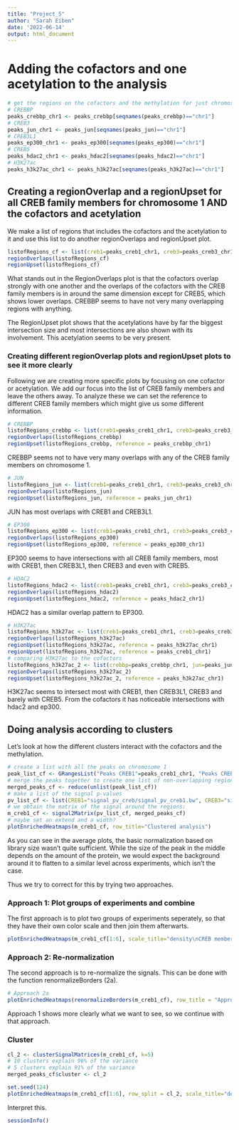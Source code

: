 ---
title: "Project_5"
author: "Sarah Eiben"
date: '2022-06-14'
output: html_document
---

# Adding the cofactors and one acetylation to the analysis

```{r}
# get the regions on the cofactors and the methylation for just chromosome 1
# CREBBP
peaks_crebbp_chr1 <- peaks_crebbp[seqnames(peaks_crebbp)=="chr1"]
# CREB3
peaks_jun_chr1 <- peaks_jun[seqnames(peaks_jun)=="chr1"]
# CREB3L1
peaks_ep300_chr1 <- peaks_ep300[seqnames(peaks_ep300)=="chr1"]
# CREB5
peaks_hdac2_chr1 <- peaks_hdac2[seqnames(peaks_hdac2)=="chr1"]
# H3K27ac
peaks_h3k27ac_chr1 <- peaks_h3k27ac[seqnames(peaks_h3k27ac)=="chr1"]
```

## Creating a regionOverlap and a regionUpset for all CREB family members for chromosome 1 AND the cofactors and acetylation

We make a list of regions that includes the cofactors and the acetylation to it and use this list to do another regionOverlaps and regionUpset plot.

```{r}

listofRegions_cf <- list(creb1=peaks_creb1_chr1, creb3=peaks_creb3_chr1, creb3l1=peaks_creb3l1_chr1, creb5=peaks_creb5_chr1, crebbp=peaks_crebbp, jun=peaks_jun, ep300=peaks_ep300, hdac2=peaks_hdac2, h3k27ac=peaks_h3k27ac)
regionOverlaps(listofRegions_cf)
regionUpset(listofRegions_cf)
```
What stands out in the RegionOverlaps plot is that the cofactors overlap strongly with one another and the overlaps of the cofactors with the CREB family members is in around the same dimension except for CREB5, which shows lower overlaps.
CREBBP seems to have not very many overlapping regions with anything.

The RegionUpset plot shows that the acetylations have by far the biggest intersection size and most intersections are also shown with its involvement. This acetylation seems to be very present.

### Creating different regionOverlap plots and regionUpset plots to see it more clearly

Following we are creating more specific plots by focusing on one cofactor or acetylation. We add our focus into the list of CREB family members and leave the others away.
To analyze these we can set the reference to different CREB family members which might give us some different information.

```{r}
# CREBBP
listofRegions_crebbp <- list(creb1=peaks_creb1_chr1, creb3=peaks_creb3_chr1, creb3l1=peaks_creb3l1_chr1, creb5=peaks_creb5_chr1, crebbp=peaks_crebbp_chr1)
regionOverlaps(listofRegions_crebbp)
regionUpset(listofRegions_crebbp, reference = peaks_crebbp_chr1)
```
CREBBP seems not to have very many overlaps with any of the CREB family members on chromosome 1.

```{r}
# JUN
listofRegions_jun <- list(creb1=peaks_creb1_chr1, creb3=peaks_creb3_chr1, creb3l1=peaks_creb3l1_chr1, creb5=peaks_creb5_chr1, jun=peaks_jun_chr1)
regionOverlaps(listofRegions_jun)
regionUpset(listofRegions_jun, reference = peaks_jun_chr1)
```
JUN has most overlaps with CREB1 and CREB3L1.


```{r}
# EP300
listofRegions_ep300 <- list(creb1=peaks_creb1_chr1, creb3=peaks_creb3_chr1, creb3l1=peaks_creb3l1_chr1, creb5=peaks_creb5_chr1, ep300=peaks_ep300_chr1)
regionOverlaps(listofRegions_ep300)
regionUpset(listofRegions_ep300, reference = peaks_ep300_chr1)
```
EP300 seems to have intersections with all CREB family members, most with CREB1, then CREB3L1, then CREB3 and even with CREB5.

```{r}
# HDAC2
listofRegions_hdac2 <- list(creb1=peaks_creb1_chr1, creb3=peaks_creb3_chr1, creb3l1=peaks_creb3l1_chr1, creb5=peaks_creb5_chr1, hdac2=peaks_hdac2_chr1)
regionOverlaps(listofRegions_hdac2)
regionUpset(listofRegions_hdac2, reference = peaks_hdac2_chr1)
```
HDAC2 has a similar overlap pattern to EP300.

```{r}
# H3K27ac
listofRegions_h3k27ac <- list(creb1=peaks_creb1_chr1, creb3=peaks_creb3_chr1, creb3l1=peaks_creb3l1_chr1, creb5=peaks_creb5_chr1, h3k27ac=peaks_h3k27ac_chr1)
regionOverlaps(listofRegions_h3k27ac)
regionUpset(listofRegions_h3k27ac, reference = peaks_h3k27ac_chr1)
regionUpset(listofRegions_h3k27ac, reference = peaks_creb1_chr1)
# comparing H3K27ac to the cofactors
listofRegions_h3k27ac_2 <- list(crebbp=peaks_crebbp_chr1, jun=peaks_jun_chr1, ep300=peaks_ep300_chr1, hdac2=peaks_hdac2_chr1, h3k27ac=peaks_h3k27ac_chr1)
regionOverlaps(listofRegions_h3k27ac_2)
regionUpset(listofRegions_h3k27ac_2, reference = peaks_h3k27ac_chr1)
```

H3K27ac seems to intersect most with CREB1, then CREB3L1, CREB3 and barely with CREB5. From the cofactors it has noticeable intersections with hdac2 and ep300.


## Doing analysis according to clusters

Let's look at how the different clusters interact with the cofactors and the methylation.

```{r}
# create a list with all the peaks on chromosome 1
peak_list_cf <- GRangesList("Peaks CREB1"=peaks_creb1_chr1, "Peaks CREB3"=peaks_creb3_chr1, "Peaks CREB3L1"=peaks_creb3l1_chr1, "Peaks CREB5"=peaks_creb5_chr1, "Peaks CREBBP"=peaks_crebbp_chr1, "Peaks JUN"=peaks_jun_chr1, "Peaks EP300"=peaks_ep300_chr1, "Peaks HDAC2"=peaks_hdac2_chr1, "Peaks H3K27ac"=peaks_h3k27ac_chr1, compress=TRUE)
# merge the peaks together to create one list of non-overlapping regions
merged_peaks_cf <- reduce(unlist(peak_list_cf))
# make a list of the signal p-values
pv_list_cf <- list(CREB1="signal_pv_creb/signal_pv_creb1.bw", CREB3="signal_pv_creb/signal_pv_creb3.bw", CREB3L1="signal_pv_creb/signal_pv_creb3l1.bw", CREB5="signal_pv_creb/Signal_pv_creb5.bw", CREBBP="signal_pv_cofactors/signal_pv_crebbp.bw", JUN="signal_pv_cofactors/signal_pv_jun.bw", EP300="signal_pv_cofactors/signal_pv_ep300.bw", HDAC2="signal_pv_cofactors/signal_pv_hdac2.bw", H3K27ac="H3K27ac/h3k27ac_signal_pv.bw")
# we obtain the matrix of the signal around the regions:
m_creb1_cf <- signal2Matrix(pv_list_cf, merged_peaks_cf)
# maybe set an extend and a width?
plotEnrichedHeatmaps(m_creb1_cf, row_title="Clustered analysis")
```

As you can see in the average plots, the basic normalization based on library size wasn't quite sufficient. While the size of the peak in the middle depends on the amount of the protein, we would expect the background around it to flatten to a similar level across experiments, which isn't the case.

Thus we try to correct for this by trying two approaches.

### Approach 1: Plot groups of experiments and combine

The first approach is to plot two groups of experiments seperately, so that they have their own color scale and then join them afterwarts.

```{r}
plotEnrichedHeatmaps(m_creb1_cf[1:6], scale_title="density\nCREB members", colors=c("white","darkred"), row_title="Approach 1") + plotEnrichedHeatmaps(m_creb1_cf[7:9], scale_title="density\nothers", row_title="Approach 1")
```

### Approach 2: Re-normalization

The second approach is to re-normalize the signals. This can be done with the function renormalizeBorders (2a).

```{r}
# Approach 2a
plotEnrichedHeatmaps(renormalizeBorders(m_creb1_cf), row_title = "Approach 2")
```

Approach 1 shows more clearly what we want to see, so we continue with that approach.

### Cluster

```{r}
cl_2 <- clusterSignalMatrices(m_creb1_cf, k=5)
# 10 clusters explain 96% of the variance
# 5 clusters explain 91% of the variance
merged_peaks_cf$cluster <- cl_2
```
```{r}
set.seed(124)
plotEnrichedHeatmaps(m_creb1_cf[1:6], row_split = cl_2, scale_title="density\nCREB members", colors=c("white","darkred"), row_title="Approach 1 with clusters") + plotEnrichedHeatmaps(m_creb1_cf[7:9], row_split = cl_2, scale_title="density\nothers", row_title="Approach 1 with clusters")
```

Interpret this.

```{r}
sessionInfo()
```

